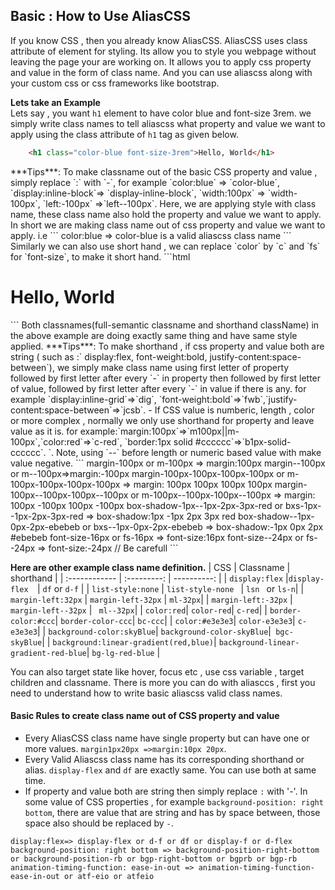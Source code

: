 
## Basic : How to Use AliasCSS
If you know CSS , then you already know AliasCSS. AliasCSS uses class attribute of  element for styling.
Its allow you to style you webpage without leaving the page your are working on. It allows you to apply css property 
and value in the form of class name. And you can use aliascss along with your custom css or css frameworks like bootstrap.



**Lets take an Example**\
Lets say , you want ` h1 ` element to have color  blue and font-size 3rem. we simply write class names to tell aliascss what property and value we want to
apply using the class attribute of `h1` tag as given below. 
```html
    <h1 class="color-blue font-size-3rem">Hello, World</h1>
```    

<Callout type="info" emoji="💡">
 ***Tips***: To make classname out of the basic  CSS property and value , simply replace `:` with `-`, for example `color:blue` => `color-blue`, `display:inline-block`=> `display-inline-block`, `width:100px` => `width-100px`, `left:-100px` =>`left--100px`.
</Callout>
Here, we are applying style with class name, these class name also hold the property and value we want to apply. In short we are making class name out of css property and value we want to apply.
i.e 
```
    color:blue  => color-blue is a valid aliascss class name
```
Similarly we can also use short hand , we can replace `color` by `c` and `fs` for `font-size`, to make it short hand.
```html
    <h1 class="c-blue fs-3rem">Hello, World</h1>
```  
Both classnames(full-semantic classname and shorthand className) in the above example are doing exactly same thing and have same style applied.
<Callout type="info" emoji="💡">
 ***Tips***: To make shorthand , if css property  and value both are string ( such as :` display:flex, font-weight:bold, justify-content:space-between`), we simply make class name 
 using first letter of property followed by first letter after every `-` in property then followed by first letter of value, followed by first letter after every `-` in value if there is any.
 for example `display:inline-grid`=>`dig`, `font-weight:bold`=>`fwb`,`justify-content:space-between`=>`jcsb`.
 - If CSS value is numberic, length , color or more complex , normally we only use shorthand for property and leave value as it is.
 for example:`margin:100px`=>`m100px||m-100px`,`color:red`=>`c-red`, `border:1px solid #cccccc`=>`b1px-solid-cccccc`.
`.
</Callout>

<Callout type="info" emoji="💡">
 Note, using `--` before length or numeric based value with make value negative.
 ```
 margin-100px or m-100px => margin:100px
 margin--100px or m--100px=>margin:-100px
 margin-100px-100px-100px-100px or m-100px-100px-100px-100px => margin: 100px 100px 100px 100px
 margin-100px--100px-100px--100px or m-100px--100px-100px--100px => margin: 100px -100px 100px -100px
 box-shadow-1px--1px-2px-3px-red or bxs-1px--1px-2px-3px-red  => box-shadow:1px -1px 2px 3px red
 box-shadow--1px-0px-2px-ebebeb or bxs--1px-0px-2px-ebebeb => box-shadow:-1px 0px 2px #ebebeb
 font-size-16px or fs-16px => font-size:16px
 font-size--24px or fs--24px => font-size:-24px // Be carefull
 ```
</Callout>


**Here are other example  class name definition.**
| CSS           | Classname | shorthand |
| :------------ | :---------: | ----------: |
| `display:flex`  |`display-flex  `| `df` or `d-f`         |
| `list-style:none`     |   `list-style-none `  |    `lsn ` or `ls-n`|
| `margin-left:32px` | `margin-left-32px`            |   `ml-32px`|
| `margin-left:-32px` | `margin-left--32px`            |  ` ml--32px`|
| `color:red`| `color-red`| `c-red`|
| `border-color:#ccc`| `border-color-ccc`| `bc-ccc`|
| `color:#e3e3e3`| `color-e3e3e3`| `c-e3e3e3`|
| `background-color:skyBlue`| `background-color-skyBlue`|` bgc-skyBlue`|
| `background:linear-gradient(red,blue)`| `background-linear-gradient-red-blue`| `bg-lg-red-blue` |


<Callout type="info" emoji="ℹ️">
  You can also target state like hover, focus etc , use css variable , target children and classname. There is more you can do with aliasccs , 
   first you need to understand how to write basic aliascss valid class names.
</Callout>

#### Basic Rules to create class name out of CSS property and value


- Every AliasCSS class name have single property but can have one or  more values. `margin1px20px =>margin:10px 20px`.
- Every Valid Aliascss class name has its corresponding shorthand or alias. `display-flex` and `df` are exactly same. You can use both at same time.
- If property and value both are string then simply replace `:` with '-'. In some value of CSS properties , for example `background-position: right bottom`, 
there are value that are string and has by space between, those space also should be replaced by `-`.
```
display:flex=> display-flex or d-f or df or display-f or d-flex
background-position: right bottom => background-position-right-bottom or background-position-rb or bgp-right-bottom or bgprb or bgp-rb
animation-timing-function: ease-in-out => animation-timing-function-ease-in-out or atf-eio or atfeio 
```
  

